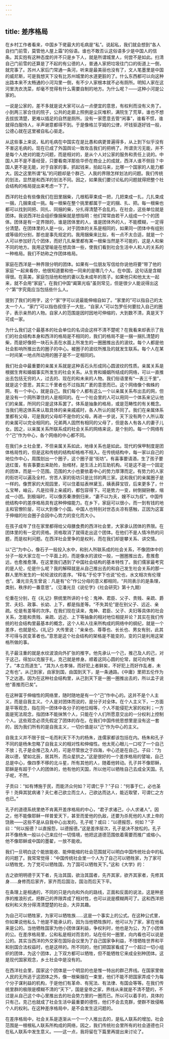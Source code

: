 ```yaml
---
---
---
```

title: 差序格局
---




在乡村工作者看来，中国乡下佬最大的毛病是“私”。说起私，我们就会想到“各人自扫门前雪，莫管他人屋上霜”的俗语。谁也不敢否认这俗语多少是中国人的信条。其实抱有这种态度的并不只是乡下人，就是所谓城里人，何尝不是如此。扫清自己门前雪的还算是了不起的有公德的人，普通人家把垃圾往门口的街道上一倒，就完事了。苏州人家后门常通一条河，听来是最美丽也没有了，文人笔墨里是中国的威尼斯，可是我想天下没有比苏州城里的水道更脏的了。什么东西都可以向这种出路本来不太畅通的小河沟里一倒，有不少人家根本就不必有厕所。明知人家在这河里洗衣洗菜，却毫不觉得有什么需要自制的地方。为什么呢？——这种小河是公家的。

一说是公家的，差不多就是说大家可以占一点便宜的意思，有权利而没有义务了。小到两三家合住的院子，公共的走廊上照例是尘灰堆积，满院生了荒草，谁也不想去拔拔清楚，更难以插足的自然是厕所。没有一家愿意去管“闲事”，谁看不惯，谁就得白服侍人，半声谢意都得不到。于是像格兰亨姆的公律，坏钱驱逐好钱一般，公德心就在这里被自私心驱走。

从这些事上来说，私的毛病在中国实在是比愚和病更普遍得多，从上到下似乎没有不害这毛病的。现在已成了外国舆论一致攻击我们的把柄了。所谓贪污无能，并不是每个人绝对的能力问题，而是相对的，是从个人对公家的服务和责任上说的。中国人并不是不善经营，只要看南洋那些华侨在商业上的成就，西洋人谁不侧目？中国人更不是无能，对于自家的事，抓起钱来，拍起马来，比哪一个国家的人能力都大。因之这里所谓“私”的问题却是个群己、人我的界限怎样划法的问题。我们传统的划法，显然是和西洋的划法不同。因之，如果我们要讨论私的问题就得把整个社会结构的格局提出来考虑一下了。

西洋的社会有些像我们在田里捆柴，几根稻草束成一把，几把束成一扎，几扎束成一捆，几捆束成一挑。每一根柴在整个挑里都属于一定的捆、扎、把。每一根柴也都可以找到同把、同扎、同捆的柴，分扎得清楚不会乱的。在社会，这些单位就是团体。我说西洋社会组织像捆柴就是想指明：他们常常由若干人组成一个个的团体。团体是有一定界限的，谁是团体里的人，谁是团体外的人，不能模糊，一定得分清楚。在团体里的人是一伙，对于团体的关系是相同的，如果同一团体中有组别或等级的分别，那也是事先规定的。我用捆柴来比拟，有一点不太合适，就是一个人可以参加好几个团体，而好几扎柴里都有某一根柴当然是不可能的，这是人和柴不同的地方。我用这譬喻是在想具体一些，使我们看到社会生活中人和人的关系的一种格局。我们不妨称之作团体格局。

家庭在西洋是一种界限分明的团体。如果有一位朋友写信给你说他将要“带了他的家庭”一起来看你，他很知道要和他一同来的是哪几个人。在中国，这句话是含糊得很。在英美，家庭包括他和他的妻以及未成年的孩子。如果他只和他太太一起来，就不会用“家庭”。在我们中国“阖第光临”虽则常见，但是很少人能说得出这个“第”字究竟应当包括些什么人。

提到了我们的用字，这个“家”字可以说最能伸缩自如了。“家里的”可以指自己的太太一个人，“家门”可以指伯叔侄子一大批，“自家人”可以包罗任何要拉入自己的圈子，表示亲热的人物。自家人的范围是因时因地可伸缩的，大到数不清，真是天下可成一家。

为什么我们这个最基本的社会单位的名词会这样不清不楚呢？在我看来却表示了我们的社会结构本身和西洋的格局是不相同的，我们的格局不是一捆一捆扎清楚的柴，而是好像把一块石头丢在水面上所发生的一圈圈推出去的波纹。每个人都是他社会影响所推出去的圈子的中心。被圈子的波纹所推及的就发生联系。每个人在某一时间某一地点所动用的圈子是不一定相同的。

我们社会中最重要的亲属关系就是这种丢石头形成同心圆波纹的性质。亲属关系是根据生育和婚姻事实所发生的社会关系。从生育和婚姻所结成的网络，可以一直推出去包括无穷的人，过去的、现在的和未来的人物。我们俗语里有“一表三千里”，就是这个意思，其实三千里者也不过指其广袤的意思而已。这个网络像个蜘蛛的网，有一个中心，就是自己。我们每个人都有这么一个以亲属关系布出去的网，但是没有一个网所罩住的人是相同的。在一个社会里的人可以用同一个体系来记认他们的亲属，所同的只是这体系罢了。体系是抽象的格局，或是范畴性的有关概念。当我们用这体系来认取具体的亲亲戚戚时，各人所认的就不同了。我们在亲属体系里都有父母，可是我的父母却不是你的父母。再进一步说，天下没有两个人所认取的亲属可以完全相同的。兄弟两人固然有相同的父母了，但是各人有各人的妻子儿女。因之，以亲属关系所联系成的社会关系的网络来说，是个别的。每一个网络有个“己”作为中心，各个网络的中心都不同。

在我们乡土社会里，不但亲属关系如此，地缘关系也是如此。现代的保甲制度是团体格局性的，但是这和传统的结构却格格不相入。在传统结构中，每一家以自己的地位作中心，周围划出一个圈子，这个圈子是“街坊”。有喜事要请酒，生了孩子要送红蛋，有丧事要出来助殓，抬棺材，是生活上的互助机构。可是这不是一个固定的团体，而是一个范围。范围的大小也要依着中心的势力厚薄而定。有势力的人家的街坊可以遍及全村，穷苦人家的街坊只是比邻的两三家。这和我们的亲属圈子是一样的。像贾家的大观园里，可以住着姑表林黛玉，姨表薛宝钗，后来更多了，什么宝琴，岫云，凡是拉得上亲戚的，都包容得下。可是势力一变，树倒猢狲散，缩成一小团。到极端时，可以像苏秦潦倒归来，“妻不以为夫，嫂不以为叔”。中国传统结构中的差序格局具有这种伸缩能力。在乡下，家庭可以很小，而一到有钱的地主和官僚阶层，可以大到像个小国。中国人也特别对世态炎凉有感触，正因为这富于伸缩的社会圈子会因中心势力的变化而大小。

在孩子成年了住在家里都得给父母膳食费的西洋社会里，大家承认团体的界限。在团体里的有一定的资格。资格取消了就得走出这个团体。在他们不是人情冷热的问题，而是权利问题。在西洋社会里争的是权利，而在我们却是攀关系、讲交情。

以“己”为中心，像石子一般投入水中，和别人所联系成的社会关系，不像团体中的分子一般大家立在一个平面上的，而是像水的波纹一般，一圈圈推出去，愈推愈远，也愈推愈薄。在这里我们遇到了中国社会结构的基本特性了。我们儒家最考究的是人伦，伦是什么呢？我的解释就是从自己推出去的和自己发生社会关系的那一群人里所发生的一轮轮波纹的差序。“释名”于伦字下也说“伦也，水文相次有伦理也”。潘光旦先生曾说：凡是有“仑”作公分母的意义都相同，“共同表示的是条理，类别，秩序的一番意思”。（见潘光旦《说伦字》《社会研究》第十九期）

伦重在分别，在《礼记》祭统里所讲的十伦：鬼神、君臣、父子、贵贱、亲疏、爵赏、夫妇、政事、长幼、上下，都是指差等。“不失其伦”是在别父子、远近、亲疏。伦是有差等的次序。在我们现在读来，鬼神、君臣、父子、夫妇等具体的社会关系，怎能和贵贱、亲疏、远近、上下等抽象的相对地位相提并论？其实在我们传统的社会结构里最基本的概念，这个人和人往来所构成的网络中的纲纪，就是一个差序，也就是伦。《礼记》大传里说：“亲亲也、尊尊也、长长也、男女有别，此其不可得与民变革者也。”意思是这个社会结构的架格是不能变的，变的只是利用这架格所做的事。

孔子最注重的就是水纹波浪向外扩张的推字。他先承认一个己，推己及人的己，对于这己，得加以克服于礼，克己就是修身。顺着这同心圆的伦常，就可向外推了。“本立而道生”。“其为人也孝悌，而好犯上者鲜矣，不好犯上而好作乱者，未之有也”。从己到家，由家到国，由国到天下，是一条通路。《中庸》里把五伦作为下之达道。因为在这种社会结构里，从己到天下是一圈一圈推出去的，所以孟子说他“善推而已矣”。

在这种富于伸缩性的网络里，随时随地是有一个“己”作中心的。这并不是个人主义，而是自我主义。个人是对团体而说的，是分子对全体。在个人主义下，一方面是平等观念，指在同一团体中各分子的地位相等，个人不能侵犯大家的权利；一方面是宪法观念，指团体不能抹煞个人，只能在个人们所愿意交出的一分权利上控制个人。这些观念必须先假定了团体的存在。在我们中国传统思想里是没有这一套的，因为我们所有的是自我主义，一切价值是以“己”作为中心的主义。

自我主义并不限于拔一毛而利天下不为的杨朱，连儒家都该包括在内。杨朱和孔子不同的是杨朱忽略了自我主义的相对性和伸缩性。他太死心眼儿一口咬了一个自己不放；孔子是会推己及人的，可是尽管放之于四海，中心还是在自己。子曰：“为政以德，譬如北辰，居其所，而众星拱之。”这是很好的一个差序格局的譬喻，自己总是中心，像四季不移的北斗星，所有其他的人，随着他转动。孔子并不像耶稣，耶稣是有超于个人的团体的，他有他的天国，所以他可以牺牲自己去成全天国。孔子呢，不然。

子贡曰：“如有博施于民，而能济众何如？可谓仁乎？”子曰：“何事于仁，必也圣乎！尧舜其犹病诸？夫仁者己欲立而立人，己欲达而达人，能近取譬，可谓仁之方也已。”

孔子的道德系统里绝不肯离开差序格局的中心，“君子求诸己，小人求诸人”。因之，他不能像耶稣一样普爱天下，甚至而爱他的仇敌，还要为杀死他的人求上帝的饶赦——这些不是从自我中心出发的。孔子呢？或曰：“以德报怨，何如？”子曰：“何以报德？以直报怨，以德报德。”这是差序层次，孔子是决不放松的。孔子并不像杨朱一般以小己来应付一切情境，他把这道德范围依着需要而推广或缩小。他不像耶稣或中国的墨翟，一放不能收。

我们一旦明白这个能放能收、能伸能缩的社会范围就可以明白中国传统社会中的私的问题了。我常常觉得：“中国传统社会里一个人为了自己可以牺牲家，为了家可以牺牲党，为了党可以牺牲国，为了国可以牺牲天下。”这和《大学》的：

古之欲明明德于天下者，先治其国，欲治其国者，先齐其家，欲齐其家者，先修其身……身修而后家齐，家齐而后国治，国治而后天下平。

在条理上是相通的，不同的只是内向和外向的路线，正面和反面的说法，这是种差序的推浪形式，把群己的界限弄成了相对性，也可以说是模糊两可了。这和西洋把权利和义务分得清清楚楚的社会，大异其趣。

为自己可以牺牲家，为家可以牺牲族……这是一个事实上的公式。在这种公式里，你如果说他私么？他是不能承认的，因为当他牺牲族时，他可以为了家，家在他看来是公的。当他牺牲国家为他小团体谋利益，争权利时，他也是为公，为了小团体的公。在差序格局里，公和私是相对而言的，站在任何一圈里，向内看也可以说是公的。其实当西洋的外交家在国际会议里为了自己国家争利益，不惜牺牲世界和平和别国合法权益时，也是这样的。所不同的，他们把国家看成了一个超过一切小组织的团体，为这个团体，上下双方都可以牺牲，但不能牺牲它来成全别种团体。这是现代国家观念，乡土社会中是没有的。

在西洋社会里，国家这个团体是一个明显的也是惟一特出的群己界线。在国家里做人民的无所逃于这团体之外，像一根柴捆在一束里，他们不能不把国家弄成个为每个分子谋利益的机构，于是他们有革命、有宪法、有法律、有国会等等。在我们传统里群的极限是模糊不清的“天下”，国是皇帝之家，界线从来就是不清不楚的，不过是从自己这个中心里推出去的社会势力里的一圈而已。所以可以着手的，具体的只有己，克己也就成了社会生活中最重要的德性，他们不会去克群，使群不致侵略个人的权利。在这种差序格局中，是不会发生这问题的。

在差序格局中，社会关系是逐渐从一个一个人推出去的，是私人联系的增加，社会范围是一根根私人联系所构成的网络，因之，我们传统社会里所有的社会道德也只在私人联系中发生意义。——这一点，我将留在下篇里再提出来讨论了。